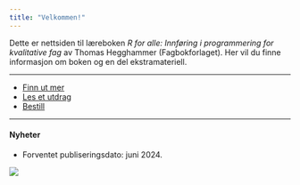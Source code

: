 ```yaml
---
title: "Velkommen!"
---
```


:::: {layout="[ 50, 50 ]"}

::: {#first-column}

Dette er nettsiden til læreboken *R for alle: Innføring i programmering for kvalitative fag* av Thomas Hegghammer (Fagbokforlaget). Her vil du finne informasjon om boken og en del ekstramateriell.

---

- [Finn ut mer](om_boken.qmd)
- [Les et utdrag](utdrag.qmd)
- [Bestill](bestill.qmd)

---

#### Nyheter

- Forventet publiseringsdato: juni 2024.

:::

::: {#second-column}
![](images/cover.jpg)
:::

::::

